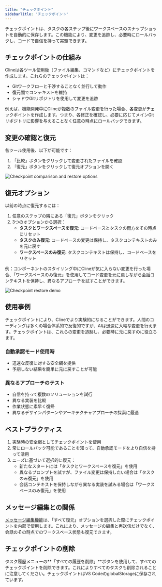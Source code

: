 ```yaml
---
title: "チェックポイント"
sidebarTitle: "チェックポイント"
---
```


チェックポイントは、タスクの各ステップ後にワークスペースのスナップショットを自動的に保存します。この機能により、変更を追跡し、必要時にロールバックし、コードで自信を持って実験できます。

## チェックポイントの仕組み

Clineは各ツール使用後（ファイル編集、コマンドなど）にチェックポイントを作成します。これらのチェックポイントは：

-   Gitワークフローと干渉することなく並行して動作
-   復元間でコンテキストを維持
-   シャドウGitリポジトリを使用して変更を追跡

例えば、機能開発中にClineが複数のファイル変更を行った場合、各変更がチェックポイントを作成します。つまり、各修正を確認し、必要に応じてメインGitリポジトリに影響を与えることなく任意の時点にロールバックできます。

## 変更の確認と復元

各ツール使用後、以下が可能です：

1. 「比較」ボタンをクリックして変更されたファイルを確認
2. 「復元」ボタンをクリックして復元オプションを開く

<Frame>
	<img
		src="https://storage.googleapis.com/cline_public_images/docs/assets/image%20(13).png"
		alt="Checkpoint comparison and restore options"
	/>
</Frame>

## 復元オプション

以前の時点に復元するには：

1. 任意のステップの隣にある「復元」ボタンをクリック
2. 3つのオプションから選択：
    - **タスクとワークスペースを復元**: コードベースとタスクの両方をその時点にリセット
    - **タスクのみ復元**: コードベースの変更は保持し、タスクコンテキストのみを元に戻す
    - **ワークスペースのみ復元**: タスクコンテキストは保持し、コードベースをリセット

例：コンポーネントのスタイリング中にClineが気に入らない変更を行った場合、「ワークスペースのみ復元」を使用してコード変更を元に戻しながら会話コンテキストを保持し、異なるアプローチを試すことができます。

<Frame caption="すべての変更が行われる前にコードベースとタスクの両方を元に戻して新たに開始">
	<img src="https://storage.googleapis.com/cline_public_images/docs/assets/checkpointsDemo.gif" alt="Checkpoint restore demo" />
</Frame>

## 使用事例

チェックポイントにより、Clineでより実験的になることができます。人間のコーディングは多くの場合体系的で反復的ですが、AIは迅速に大幅な変更を行えます。チェックポイントは、これらの変更を追跡し、必要時に元に戻すのに役立ちます。

### 自動承認モード使用時

-   迅速な反復に対する安全網を提供
-   予期しない結果を簡単に元に戻すことが可能

### 異なるアプローチのテスト

-   自信を持って複数のソリューションを試行
-   異なる実装を比較
-   作業状態に素早く復帰
-   異なるデザインパターンやアーキテクチャアプローチの探索に最適

## ベストプラクティス

1. 実験時の安全網としてチェックポイントを使用
2. 常にロールバック可能であることを知って、自動承認モードをより自信を持って活用
3. ニーズに基づいて選択的に復元：
    - 新たなスタートには「タスクとワークスペースを復元」を使用
    - 異なるプロンプトを試すが、ファイル変更は保持したい場合は「タスクのみ復元」を使用
    - 会話コンテキストを保持しながら異なる実装を試みる場合は「ワークスペースのみ復元」を使用

## メッセージ編集との関係

[メッセージ編集機能](/features/editing-messages)は、「すべて復元」オプションを選択した際にチェックポイントを内部で使用します。これにより、メッセージの編集と再送信だけでなく、会話のその時点でのワークスペース状態も復元できます。

## チェックポイントの削除

タスク履歴メニューの**「すべての履歴を削除」**ボタンを使用して、すべてのチェックポイントを削除できます。これによりすべてのタスクも削除されることに注意してください。チェックポイントはVS CodeのglobalStorageに保存されています。
